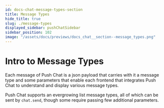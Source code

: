 ```yaml
---
id: docs-chat-message-types-section
title: Message Types
hide_title: true
slug: ./message-types
displayed_sidebar: pushChatSidebar
sidebar_position: 102
image: "/assets/docs/previews/docs_chat__section--message_types.png"
---
```


# Intro to Message Types

Each message of Push Chat is a json payload that carries with it a message type and some parameters that enable each frontend that integrates Push Chat to understand and display various message types.

Push Chat supports an evergrowing list message types, all of which can be sent by `chat.send`, though some require passing few additional parameters.

<head>
  <title>{`Intro to Message Types | Push Chat | Push Documentation`}</title>
</head>


<DocCardList />

